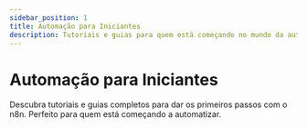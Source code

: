 ---
sidebar_position: 1
title: Automação para Iniciantes
description: Tutoriais e guias para quem está começando no mundo da automação com n8n.
---

# <IonicIcon name="school-outline" size={32} color="#ea4b71" /> Automação para Iniciantes

Descubra tutoriais e guias completos para dar os primeiros passos com o n8n. Perfeito para quem está começando a automatizar.

<CardGrid>
  <ArticleCard
    title="Como Criar Seu Primeiro Workflow n8n"
    author="João Silva"
    link="https://exemplo.com"
    description="Tutorial completo para quem está começando."
    readTime="15 min de leitura"
    views="2.1k visualizações"
  />
  <ArticleCard
    title="n8n vs Zapier: Comparação Completa"
    author="Maria Santos"
    link="https://exemplo.com"
    description="Análise detalhada das diferenças e vantagens."
    readTime="12 min de leitura"
    views="1.8k visualizações"
  />
  <ArticleCard
    title="Automatizando WhatsApp Business com n8n"
    author="Pedro Costa"
    link="https://exemplo.com"
    description="Guia prático para integração completa."
    readTime="18 min de leitura"
    views="3.2k visualizações"
  />
</CardGrid> 